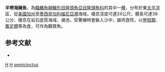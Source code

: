 {{Speciesbox 
| taxon = Halichoeres semicinctus
| image = Halichoeres semicinctus.jpg
| status = LC
| status_system = IUCN3.1
| authority = [[Ayres|Ayres]], 1859
| synonyms = *''Julis semicinctus''<br /><small>Ayres, 1859</small>
}}

'''半帶海豬魚'''，為[[輻鰭魚綱|輻鰭魚綱]][[鱸形目|鱸形目]][[隆頭魚亞目|隆頭魚亞目]][[隆頭魚科|隆頭魚科]]的其中一[[種|種]]，分布於東[[太平洋|太平洋]]區，從[[美國|美國]][[加州|加州]]至[[墨西哥|墨西哥]][[加利福尼亞灣|加利福尼亞灣]]海域，棲息深度可達24公尺，體長可達38公分，棲息在岩石底質海域、潮池，受驚嚇時會躲入沙中，屬肉食性，以[[甲殼類|甲殼類]]、[[腹足類|腹足類]]等為食，可作為觀賞魚。

==参考文献==
*{{FishBase_species|genus=Halichoeres|species=semicinctus|year=2013|month=7}}

{{taxonbar}}
[[Category:1859年描述的鱼类|H]]
[[Category:觀賞魚|H]]
[[Category:海豬魚屬|semicinctus]]